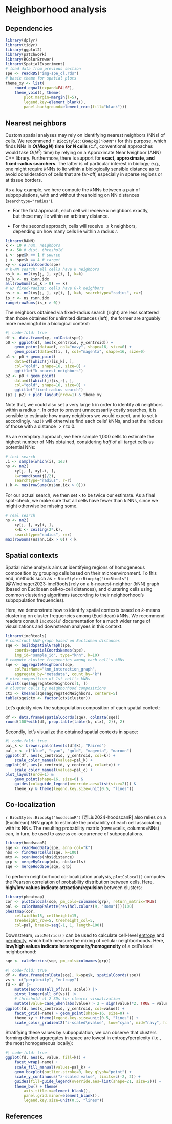 # Neighborhood analysis

## Dependencies

```r
library(dplyr)
library(tidyr)
library(ggplot2)
library(patchwork)
library(RColorBrewer)
library(SpatialExperiment)
# load data from previous section
spe <- readRDS("img-spe_cl.rds")
# basic theme for spatial plots
theme_xy <- list(
    coord_equal(expand=FALSE), 
    theme_void(), theme(
        plot.margin=margin(l=5),
        legend.key=element_blank(),
        panel.background=element_rect(fill="black")))
```

## Nearest neighbors

Custom spatial analyses may rely on identifying nearest neighbors (NNs) of cells.
We recommend `r BiocStyle::CRANpkg("RANN")` for this purpose, which finds NNs in **$O(N\log N)$ time for $N$ cells** (c.f., conventional approaches would take $O(N^2)$ time) by relying on a Approximate Near Neighbor (ANN) C++ library.
Furthermore, there is support for **exact, approximate, and fixed-radius searchers**.
The latter is of particular interest in biology; e.g., one might require $k$NNs to lie within a biologically sensible distance as to avoid consideration of cells that are far-off, especially in sparse regions or at tissue borders.

As a toy example, we here compute the $k$NNs between a pair of subpopulations, with and without thresholding on NN distances (`searchtype="radius"`).

- For the first approach, each cell will receive $k$ neighbors exactly,  
but these may lie within an arbitrary distance.

- For the second approach, cells will receive $\leq k$ neighbors,  
depending on how many cells lie within a radius $r$.

```r
library(RANN)
k <- 10 # num. neighbors
r <- 50 # dist. threshold
i <- spe$k == 1 # source
j <- spe$k == 4 # target
xy <- spatialCoords(spe)
# k-NN search: all cells have k neighbors
ns_k <- nn2(xy[j, ], xy[i, ], k=k)
is_k <- ns_k$nn.idx
all(rowSums(is_k > 0) == k) 
# w/ fixed-radius: cells have 0-k neighbors
ns_r <- nn2(xy[j, ], xy[i, ], k=k, searchtype="radius", r=r)
is_r <- ns_r$nn.idx
range(rowSums(is_r > 0))
```

The neighbors obtained via fixed-radius search (right) are less scattered than those obtained for unlimited distances (left); the former are arguably more meaningful in a biological context:

```r
#| code-fold: true
df <- data.frame(xy, colData(spe))
p0 <- ggplot(df, aes(x_centroid, y_centroid)) + 
    geom_point(data=df, col="navy", shape=16, size=0) +
    geom_point(data=df[i, ], col="magenta", shape=16, size=0) 
p1 <- p0 + geom_point(
    data=df[which(j)[is_k], ], 
    col="gold", shape=16, size=0) +
    ggtitle("k-nearest neighbors")
p2 <- p0 + geom_point(
    data=df[which(j)[is_r], ], 
    col="gold", shape=16, size=0) +
    ggtitle("fixed-radius search")
(p1 | p2) + plot_layout(nrow=1) & theme_xy
```

::: {.callout-note collapse="true" title="exhaustive fixed-radius search"}
Note that, we could also set a very large `k` in order to identify *all* neighbors within a radius `r`.
In order to prevent unnecessarily costly searches, it is sensible to estimate how many neighbors we would expect, and to set `k` accordingly. 
`nn2()` will otherwise find each cells' $k$NNs, and set the indices of those with a distance $>r$ to 0.

As an exemplary approach, we here sample 1,000 cells to estimate the highest number of NNs obtained, considering *half* of all target cells as potential NNs:

```r
# test search
.i <- sample(which(i), 1e3)
ns <- nn2(
    xy[j, ], xy[.i, ], 
    k=round(sum(j)/2), 
    searchtype="radius", r=r)
(.k <- max(rowSums(ns$nn.idx > 0)))
```

For our actual search, we then set `k` to be twice our estimate.
As a final spot-check, we make sure that all cells have fewer than `k` NNs, since we might otherwise be missing some.

```r
# real search
ns <- nn2(
    xy[j, ], xy[i, ], 
    k=k <- ceiling(2*.k), 
    searchtype="radius", r=r)
max(rowSums(ns$nn.idx > 0)) < k
```

:::

## Spatial contexts

Spatial niche analysis aims at identifying regions of homogeneous composition by grouping cells based on their microenvironment.
To this end, methods such as `r BiocStyle::Biocpkg("imcRtools")` [@Windhager2023-imcRtools] rely on a $k$-nearest-neighbor ($k$NN) graph (based on Euclidean cell-to-cell distances), and clustering cells using common clustering algorithms (according to their neighborhood's subpopulation frequencies).

Here, we demonstrate how to identify spatial contexts based on $k$-means clustering on cluster frequencies among (Euclidean) $k$NNs.
We recommend readers consult `imcRtools`' documentation for a much wider range of visualizations and downstream analyses in this context.

```r
library(imcRtools)
# construct kNN-graph based on Euclidean distances
sqe <- buildSpatialGraph(spe, 
    coords=spatialCoordsNames(spe),
    img_id="sample_id", type="knn", k=10)
# compute cluster frequencies among each cell's kNNs
sqe <- aggregateNeighbors(sqe, 
    colPairName="knn_interaction_graph", 
    aggregate_by="metadata", count_by="k")
# view composition of 1st cell's kNNs
unlist(sqe$aggregatedNeighbors[1, ]) 
# cluster cells by neighborhood compositions
ctx <- kmeans(sqe$aggregatedNeighbors, centers=5)
table(sqe$ctx <- factor(ctx$cluster))
```

Let's quickly view the subpopulation composition of each spatial context:

```r
df <- data.frame(spatialCoords(sqe), colData(sqe))
round(100*with(df, prop.table(table(k, ctx), 2)), 2)
```

Secondly, let's visualize the obtained spatial contexts in space:

```r
#| code-fold: true
pal_k <- brewer.pal(nlevels(df$k), "Paired")
pal_c <- c("blue", "cyan", "gold", "magenta", "maroon")
ggplot(df, aes(x_centroid, y_centroid, col=k)) + 
    scale_color_manual(values=pal_k) +
ggplot(df, aes(x_centroid, y_centroid, col=ctx)) + 
    scale_color_manual(values=pal_c) +
plot_layout(nrow=1) &
    geom_point(shape=16, size=0) &
    guides(col=guide_legend(override.aes=list(size=2))) &
    theme_xy & theme(legend.key.size=unit(0.5, "lines"))
```

## Co-localization

`r BiocStyle::Biocpkg("hoodscanR")` [@Liu2024-hoodscanR] also relies on a (Euclidean) $k$NN graph to estimate the probability of each cell associating with its NNs.
The resulting probability matrix (rows=cells, columns=NNs) can, in turn, be used to assess co-occurrence of subpopulations. 

```r
library(hoodscanR)
sqe <- readHoodData(spe, anno_col="k")
nbs <- findNearCells(sqe, k=100)
mtx <- scanHoods(nbs$distance)      
grp <- mergeByGroup(mtx, nbs$cells) 
sqe <- mergeHoodSpe(sqe, grp)       
```

To perform neighborhood co-localization analysis, `plotColocal()` computes the Pearson correlation of probability distribution between cells.
Here, **high/low values indicate attraction/repulsion** between clusters:

```r
library(pheatmap)
cor <- plotColocal(sqe, pm_cols=colnames(grp), return_matrix=TRUE)
pal <- colorRampPalette(rev(hcl.colors(9, "Roma")))(100)
pheatmap(cor, 
    cellwidth=15, cellheight=15, 
    treeheight_row=5, treeheight_col=5,
    col=pal, breaks=seq(-1, 1, length=100))
```

::: {.callout-note title="measuring local mixing" collapse="true"}

Downstream, `calcMetrics()` can be used to calculate cell-level [entropy](https://en.wikipedia.org/wiki/entropy_(information_theory)) and [perplexity](https://en.wikipedia.org/wiki/perplexity),
which both measure the mixing of cellular neighborhoods.
Here, **low/high values indicate heterogeneity/homogeneity** of a cell's local neighborhood:

```r
sqe <- calcMetrics(sqe, pm_cols=colnames(grp))
```

```r
#| code-fold: true
df <- data.frame(colData(sqe), k=spe$k, spatialCoords(spe))
vs <- c("perplexity", "entropy")
fd <- df |>
    mutate(across(all_of(vs), scale)) |>
    pivot_longer(all_of(vs)) |>
    # threshold at 2 SDs for clearer visualization
    mutate(value=case_when(abs(value) > 2 ~ sign(value)*2, TRUE ~ value))
ggplot(fd, aes(x_centroid, y_centroid, col=value)) +
    facet_grid(~name) + geom_point(shape=16, size=0) + 
    theme_xy + theme(legend.key.size=unit(0.5, "lines")) +
    scale_color_gradient2("z-scaled\nvalue", low="cyan", mid="navy", high="magenta") 
```

Stratifying these values by subpopulation, we can observe that clusters forming distinct aggregates in space are lowest in entropy/perplexity (i.e., the most homogeneous locally):

```r
#| code-fold: true
ggplot(fd, aes(k, value, fill=k)) +
    facet_wrap(~name) + 
    scale_fill_manual(values=pal_k) + 
    geom_boxplot(outlier.stroke=0, key_glyph="point") +
    scale_y_continuous("z-scaled value", limits=c(-2, 2)) +
    guides(fill=guide_legend(override.aes=list(shape=21, size=2))) +
    theme_bw() + theme(
        axis.title.x=element_blank(),
        panel.grid.minor=element_blank(),
        legend.key.size=unit(0.5, "lines"))
```

:::

## References {.unnumbered}
